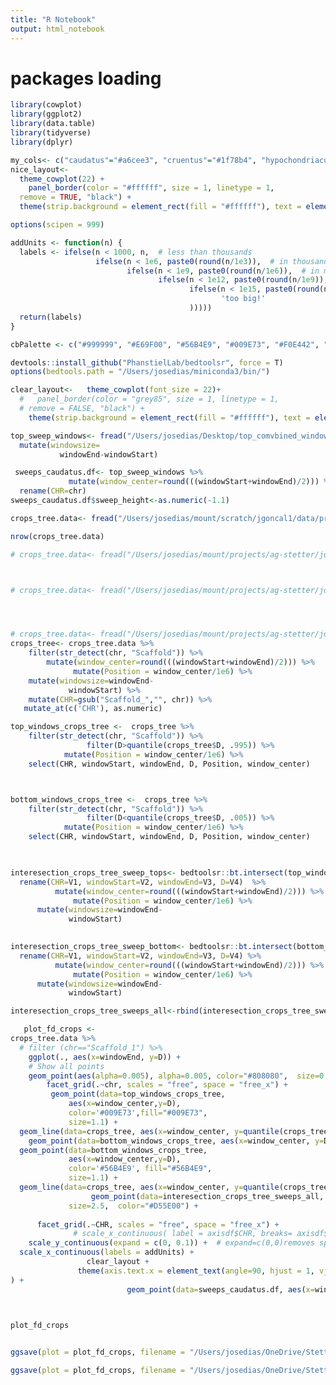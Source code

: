 ```yaml
---
title: "R Notebook"
output: html_notebook
---
```





# packages loading

```r
library(cowplot)
library(ggplot2)
library(data.table)
library(tidyverse)
library(dplyr)

my_cols<- c("caudatus"="#a6cee3", "cruentus"="#1f78b4", "hypochondriacus"="#b2df8a", "hybridus_CA"="#33a02c","hybridus_SA"="#fdbf6f", "quitensis"="#fb9a99")
nice_layout<-   
  theme_cowplot(22) +
    panel_border(color = "#ffffff", size = 1, linetype = 1,
  remove = TRUE, "black") +
  theme(strip.background = element_rect(fill = "#ffffff"), text = element_text(size = 22))

options(scipen = 999)

addUnits <- function(n) {
  labels <- ifelse(n < 1000, n,  # less than thousands
                   ifelse(n < 1e6, paste0(round(n/1e3)),  # in thousands
                          ifelse(n < 1e9, paste0(round(n/1e6)),  # in millions
                                 ifelse(n < 1e12, paste0(round(n/1e9)), # in billions
                                        ifelse(n < 1e15, paste0(round(n/1e12)), # in trillions
                                               'too big!'
                                        )))))
  return(labels)
}

cbPalette <- c("#999999", "#E69F00", "#56B4E9", "#009E73", "#F0E442", "#0072B2", "#D55E00", "#CC79A7")

devtools::install_github("PhanstielLab/bedtoolsr", force = T)
options(bedtools.path = "/Users/josedias/miniconda3/bin/")

clear_layout<-   theme_cowplot(font_size = 22)+
  #   panel_border(color = "grey85", size = 1, linetype = 1,
  # remove = FALSE, "black") +
    theme(strip.background = element_rect(fill = "#ffffff"), text = element_text(size = 22))

```



```r

top_sweep_windows<- fread("/Users/josedias/Desktop/top_comvbined_windows_caudatus.txt") %>%
  mutate(windowsize=
           windowEnd-windowStart) 

 sweeps_caudatus.df<- top_sweep_windows %>%
             mutate(window_center=round(((windowStart+windowEnd)/2))) %>%
  rename(CHR=chr)
sweeps_caudatus.df$sweep_height<-as.numeric(-1.1) 

crops_tree.data<- fread("/Users/josedias/mount/scratch/jgoncal1/data/processed/dsuite_nonoverlpaping/cruentus_hypochondriacus_caudatus_localFstats_Dsuite_Dinvestigate_w100_step_100_fullgenome_crops_trios_100_100.txt")

nrow(crops_tree.data)

# crops_tree.data<- fread("/Users/josedias/mount/projects/ag-stetter/jdias/projects/geneflow/code/cruentus_hypochondriacus_caudatus_localFstats_Dsuite_Dinvestigate_w100_step_100_sc16_crops_only_devel__100_100.txt")



# crops_tree.data<- fread("/Users/josedias/mount/projects/ag-stetter/jdias/projects/geneflow/code/hybridus_CA_cruentus_caudatus_localFstats_rerun_Dsuite_Dinvestigate_w100_step_100_fullgenome_crops_trios_100_100.txt")




# crops_tree.data<- fread("/Users/josedias/mount/projects/ag-stetter/jdias/projects/geneflow/code/cruentus_hypochondriacus_caudatus_localFstats_Dsuite_Dinvestigate_w1000_1000step_1000_fullgenome_crops_only_1000_1000.txt")
crops_tree<- crops_tree.data %>%
    filter(str_detect(chr, "Scaffold")) %>%
        mutate(window_center=round(((windowStart+windowEnd)/2))) %>%
              mutate(Position = window_center/1e6) %>%
    mutate(windowsize=windowEnd-
             windowStart) %>%
    mutate(CHR=gsub("Scaffold_","", chr)) %>%
   mutate_at(c('CHR'), as.numeric) 

top_windows_crops_tree <-  crops_tree %>%
    filter(str_detect(chr, "Scaffold")) %>%
                 filter(D>quantile(crops_tree$D, .995)) %>%
            mutate(Position = window_center/1e6) %>%
    select(CHR, windowStart, windowEnd, D, Position, window_center)



bottom_windows_crops_tree <-  crops_tree %>%
    filter(str_detect(chr, "Scaffold")) %>%
                 filter(D<quantile(crops_tree$D, .005)) %>%
            mutate(Position = window_center/1e6) %>%
    select(CHR, windowStart, windowEnd, D, Position, window_center)

 

interesection_crops_tree_sweep_tops<- bedtoolsr::bt.intersect(top_windows_crops_tree, sweeps_caudatus.df ) %>%
  rename(CHR=V1, windowStart=V2, windowEnd=V3, D=V4)  %>%
          mutate(window_center=round(((windowStart+windowEnd)/2))) %>%
              mutate(Position = window_center/1e6) %>%
      mutate(windowsize=windowEnd-
             windowStart) 
  

interesection_crops_tree_sweep_bottom<- bedtoolsr::bt.intersect(bottom_windows_crops_tree, sweeps_caudatus.df) %>%
  rename(CHR=V1, windowStart=V2, windowEnd=V3, D=V4) %>%
          mutate(window_center=round(((windowStart+windowEnd)/2))) %>%
              mutate(Position = window_center/1e6) %>%
      mutate(windowsize=windowEnd-
             windowStart) 

interesection_crops_tree_sweeps_all<-rbind(interesection_crops_tree_sweep_bottom, interesection_crops_tree_sweep_tops)

```

```r
   plot_fd_crops <-
crops_tree.data %>%
  # filter (chr=="Scaffold_1") %>%
    ggplot(., aes(x=windowEnd, y=D)) +
    # Show all points
    geom_point(aes(alpha=0.005), alpha=0.005, color="#808080",  size=0.5) +
        facet_grid(.~chr, scales = "free", space = "free_x") +
         geom_point(data=top_windows_crops_tree, 
             aes(x=window_center,y=D), 
             color='#009E73',fill="#009E73",
             size=1.1) +
  geom_line(data=crops_tree, aes(x=window_center, y=quantile(crops_tree$D, .995)), color="#009E73", fill="#009E73", linetype="dashed") +
    geom_point(data=bottom_windows_crops_tree, aes(x=window_center, y=D),color = "#808080", alpha=0.3)  +
  geom_point(data=bottom_windows_crops_tree, 
             aes(x=window_center,y=D), 
             color='#56B4E9', fill="#56B4E9",
             size=1.1) +
  geom_line(data=crops_tree, aes(x=window_center, y=quantile(crops_tree$D, .005)), color="#56B4E9", fill="#56B4E9",  linetype="dashed") +
                  geom_point(data=interesection_crops_tree_sweeps_all, aes(x=window_center, y=D),
             size=2.5,  color="#D55E00") +
         
      facet_grid(.~CHR, scales = "free", space = "free_x") +
              # scale_x_continuous( label = axisdf$CHR, breaks= axisdf$center ) +
    scale_y_continuous(expand = c(0, 0.1)) +  # expand=c(0,0)removes space between plot area and x axis  +
  scale_x_continuous(labels = addUnits) +
                 clear_layout +
               theme(axis.text.x = element_text(angle=90, hjust = 1, vjust=1, size=10), legend.position = "none", axis.title.x = element_blank(), panel.spacing = unit(0.2,'lines')
) +
                          geom_point(data=sweeps_caudatus.df, aes(x=windowStart, y=sweep_height), shape="|", color="#000000",  size=5) 


       
plot_fd_crops


ggsave(plot = plot_fd_crops, filename = "/Users/josedias/OneDrive/Stetter_Lab/GeneFlow/figures/fdm_wholegenome_05percentboth.pdf", height = 4, width = 16)

ggsave(plot = plot_fd_crops, filename = "/Users/josedias/OneDrive/Stetter_Lab/GeneFlow/figures/fdm_wholegenome_05percentboth.png", height = 4, width = 16, bg="white")

```

